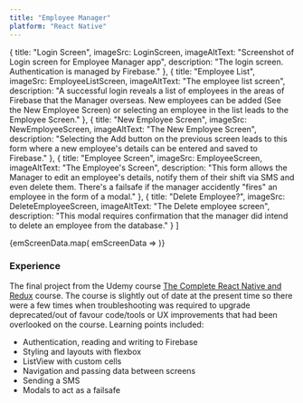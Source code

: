 ```yaml
---
title: "Employee Manager"
platform: "React Native"
---
```


  {
    title: "Login Screen",
    imageSrc: LoginScreen,
    imageAltText: "Screenshot of Login screen for Employee Manager app",
    description: "The login screen. Authentication is managed by Firebase."
  },
  {
    title: "Employee List",
    imageSrc: EmployeeListScreen,
    imageAltText: "The employee list screen",
    description: "A successful login reveals a list of employees in the areas of Firebase that the Manager overseas. New employees can be added (See the New Employee Screen) or selecting an employee in the list leads to the Employee Screen."
  },
  {
    title: "New Employee Screen",
    imageSrc: NewEmployeeScreen,
    imageAltText: "The New Employee Screen",
    description: "Selecting the Add button on the previous screen leads to this form where a new employee's details can be entered and saved to Firebase."
  },
  {
    title: "Employee Screen",
    imageSrc: EmployeeScreen,
    imageAltText: "The Employee's Screen",
    description: "This form allows the Manager to edit an employee's details, notify them of their shift via SMS and even delete them. There's a failsafe if the manager accidently \"fires\" an employee in the form of a modal."
  },
  {
    title: "Delete Employee?",
    imageSrc: DeleteEmployeeScreen,
    imageAltText: "The Delete employee screen",
    description: "This modal requires confirmation that the manager did intend to delete an employee from the database."
  }
]

<div className="portfolioCards">{emScreenData.map(
  emScreenData =>
    <ProjectCard
      title={emScreenData.title}
      imageSrc={emScreenData.imageSrc}
      imageAltText={emScreenData.imageAltText}
      description={emScreenData.description}
    />
  )}
</div>

<h3>Experience</h3>

The final project from the Udemy course [The Complete React Native and Redux](https://www.udemy.com/course/the-complete-react-native-and-redux-course/) course. The course is slightly out of date at the present time so there were a few times when troubleshooting was required to upgrade deprecated/out of favour code/tools or UX improvements that had been overlooked on the course. Learning points included:
<ul>
    <li>Authentication, reading and writing to Firebase</li>
    <li>Styling and layouts with flexbox</li>
    <li>ListView with custom cells</li>
    <li>Navigation and passing data between screens</li>
    <li>Sending a SMS</li>
    <li>Modals to act as a failsafe</li>
</ul>
